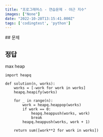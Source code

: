 ```yaml
---
title: "프로그래머스 - 연습문제 - 야근 지수"
images: ["None"]
date: "2022-10-28T13:15:41.000Z"
tags: ['codingtest', 'python']
---
```


<TOCInline toc={props.toc} asDisclosure />
## 문제

[](https://school.programmers.co.kr/learn/courses/30/lessons/12927)

## 정답

max heap

```
import heapq

def solution(n, works):
    works = [-work for work in works]
    heapq.heapify(works)

    for _ in range(n):
        work = heapq.heappop(works)
        if work == 0:
            heapq.heappush(works, work)
            break
        heapq.heappush(works, work + 1)

    return sum([work**2 for work in works])
```
